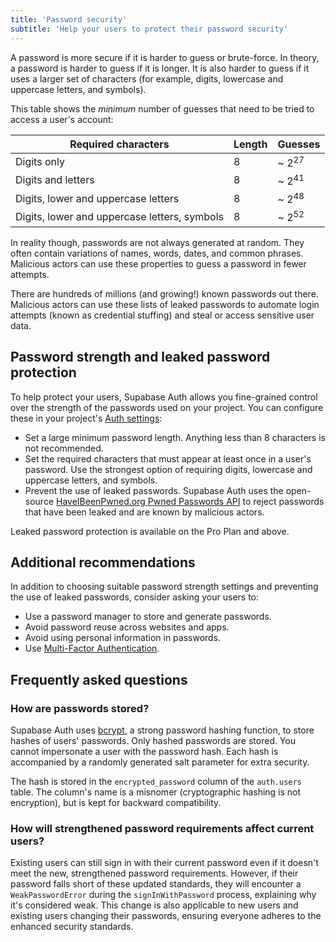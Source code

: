 ```yaml
---
title: 'Password security'
subtitle: 'Help your users to protect their password security'
---
```


A password is more secure if it is harder to guess or brute-force. In theory, a password is harder to guess if it is longer. It is also harder to guess if it uses a larger set of characters (for example, digits, lowercase and uppercase letters, and symbols).

This table shows the _minimum_ number of guesses that need to be tried to access a user's account:

| Required characters                          | Length | Guesses          |
| -------------------------------------------- | ------ | ---------------- |
| Digits only                                  | 8      | ~ 2<sup>27</sup> |
| Digits and letters                           | 8      | ~ 2<sup>41</sup> |
| Digits, lower and uppercase letters          | 8      | ~ 2<sup>48</sup> |
| Digits, lower and uppercase letters, symbols | 8      | ~ 2<sup>52</sup> |

In reality though, passwords are not always generated at random. They often contain variations of names, words, dates, and common phrases. Malicious actors can use these properties to guess a password in fewer attempts.

There are hundreds of millions (and growing!) known passwords out there. Malicious actors can use these lists of leaked passwords to automate login attempts (known as credential stuffing) and steal or access sensitive user data.

## Password strength and leaked password protection

To help protect your users, Supabase Auth allows you fine-grained control over the strength of the passwords used on your project. You can configure these in your project's [Auth settings](/dashboard/project/_/auth/providers?provider=Email):

- Set a large minimum password length. Anything less than 8 characters is not recommended.
- Set the required characters that must appear at least once in a user's password. Use the strongest option of requiring digits, lowercase and uppercase letters, and symbols.
- Prevent the use of leaked passwords. Supabase Auth uses the open-source [HaveIBeenPwned.org Pwned Passwords API](https://haveibeenpwned.com/Passwords) to reject passwords that have been leaked and are known by malicious actors.

<Admonition type="note">

Leaked password protection is available on the Pro Plan and above.

</Admonition>

## Additional recommendations

In addition to choosing suitable password strength settings and preventing the use of leaked passwords, consider asking your users to:

- Use a password manager to store and generate passwords.
- Avoid password reuse across websites and apps.
- Avoid using personal information in passwords.
- Use [Multi-Factor Authentication](/docs/guides/auth/auth-mfa).

## Frequently asked questions

### How are passwords stored?

Supabase Auth uses [bcrypt](https://en.wikipedia.org/wiki/Bcrypt), a strong password hashing function, to store hashes of users' passwords. Only hashed passwords are stored. You cannot impersonate a user with the password hash. Each hash is accompanied by a randomly generated salt parameter for extra security.

The hash is stored in the `encrypted_password` column of the `auth.users` table. The column's name is a misnomer (cryptographic hashing is not encryption), but is kept for backward compatibility.

### How will strengthened password requirements affect current users?

Existing users can still sign in with their current password even if it doesn't meet the new, strengthened password requirements. However, if their password falls short of these updated standards, they will encounter a `WeakPasswordError` during the `signInWithPassword` process, explaining why it's considered weak. This change is also applicable to new users and existing users changing their passwords, ensuring everyone adheres to the enhanced security standards.
